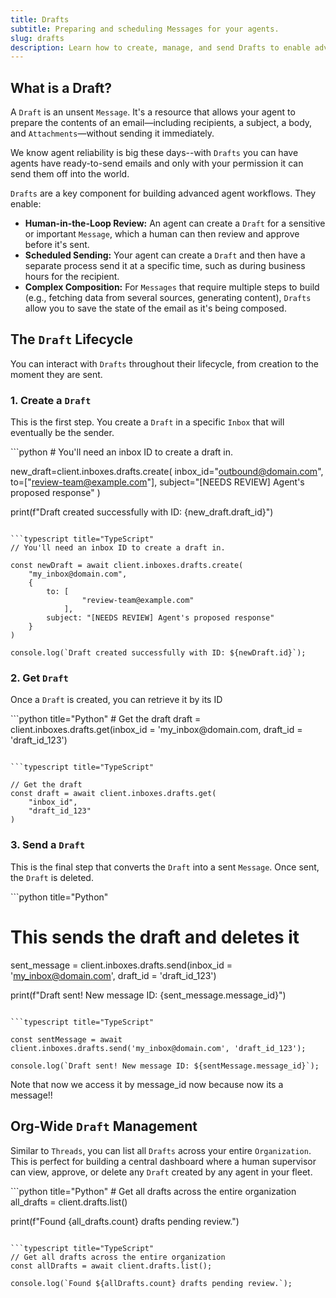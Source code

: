 ```yaml
---
title: Drafts
subtitle: Preparing and scheduling Messages for your agents.
slug: drafts
description: Learn how to create, manage, and send Drafts to enable advanced agent workflows like human-in-the-loop review and scheduled sending.
---
```


## What is a Draft?

A `Draft` is an unsent `Message`. It's a resource that allows your agent to prepare the contents of an email—including recipients, a subject, a body, and `Attachments`—without sending it immediately.

We know agent reliability is big these days--with `Drafts` you can have agents have ready-to-send emails and only with your permission it can send them off into the world.

`Drafts` are a key component for building advanced agent workflows. They enable:

- **Human-in-the-Loop Review:** An agent can create a `Draft` for a sensitive or important `Message`, which a human can then review and approve before it's sent.
- **Scheduled Sending:** Your agent can create a `Draft` and then have a separate process send it at a specific time, such as during business hours for the recipient.
- **Complex Composition:** For `Messages` that require multiple steps to build (e.g., fetching data from several sources, generating content), `Drafts` allow you to save the state of the email as it's being composed.

## The `Draft` Lifecycle

You can interact with `Drafts` throughout their lifecycle, from creation to the moment they are sent.

### 1. Create a `Draft`

This is the first step. You create a `Draft` in a specific `Inbox` that will eventually be the sender.

<CodeBlocks>
```python
# You'll need an inbox ID to create a draft in.

new_draft=client.inboxes.drafts.create(
    inbox_id="outbound@domain.com",
    to=["review-team@example.com"],
    subject="[NEEDS REVIEW] Agent's proposed response"
)

print(f"Draft created successfully with ID: {new_draft.draft_id}")

````

```typescript title="TypeScript"
// You'll need an inbox ID to create a draft in.

const newDraft = await client.inboxes.drafts.create(
	"my_inbox@domain.com",
	{
		to: [
				"review-team@example.com"
			],
		subject: "[NEEDS REVIEW] Agent's proposed response"
	}
)

console.log(`Draft created successfully with ID: ${newDraft.id}`);
````

</CodeBlocks>

### 2. Get `Draft`

Once a `Draft` is created, you can retrieve it by its ID

<CodeBlocks>
```python title="Python"
# Get the draft
draft = client.inboxes.drafts.get(inbox_id = 'my_inbox@domain.com, draft_id = 'draft_id_123')

````

```typescript title="TypeScript"

// Get the draft
const draft = await client.inboxes.drafts.get(
	"inbox_id",
	"draft_id_123"
)

````

</CodeBlocks>

### 3. Send a `Draft`

This is the final step that converts the `Draft` into a sent `Message`. Once sent, the `Draft` is deleted.

<CodeBlocks>
```python title="Python"

# This sends the draft and deletes it

sent_message = client.inboxes.drafts.send(inbox_id = 'my_inbox@domain.com', draft_id = 'draft_id_123')

print(f"Draft sent! New message ID: {sent_message.message_id}")

````

```typescript title="TypeScript"

const sentMessage = await client.inboxes.drafts.send('my_inbox@domain.com', 'draft_id_123');

console.log(`Draft sent! New message ID: ${sentMessage.message_id}`);
````

</CodeBlocks>

Note that now we access it by message_id now because now its a message!!

## Org-Wide `Draft` Management

Similar to `Threads`, you can list all `Drafts` across your entire `Organization`. This is perfect for building a central dashboard where a human supervisor can view, approve, or delete any `Draft` created by any agent in your fleet.

<CodeBlocks>
```python title="Python"
# Get all drafts across the entire organization
all_drafts = client.drafts.list()

print(f"Found {all_drafts.count} drafts pending review.")

````

```typescript title="TypeScript"
// Get all drafts across the entire organization
const allDrafts = await client.drafts.list();

console.log(`Found ${allDrafts.count} drafts pending review.`);
````

</CodeBlocks>
